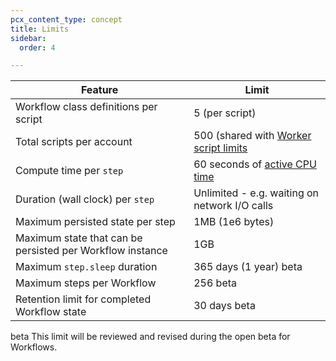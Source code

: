 ```yaml
---
pcx_content_type: concept
title: Limits
sidebar:
  order: 4

---
```



| Feature                                   | Limit                                                 |
| ----------------------------------------- | ------------------------------------------------------ |
| Workflow class definitions per script     | 5 (per script) |
| Total scripts per account                 | 500 (shared with [Worker script limits](/workers/platform/limits/#account-plan-limits) |
| Compute time per `step`                   | 60 seconds of [active CPU time](/workers/platform/limits/#cpu-time) |
| Duration (wall clock) per `step`          | Unlimited - e.g. waiting on network I/O calls |
| Maximum persisted state per step          | 1MB (1e6 bytes) | 
| Maximum state that can be persisted per Workflow instance | 1GB |
| Maximum `step.sleep` duration             | 365 days (1 year) <beta>beta</beta> |
| Maximum steps per Workflow                | 256 <beta>beta</beta> |
| Retention limit for completed Workflow state | 30 days <beta>beta</beta> |

<beta>beta</beta> This limit will be reviewed and revised during the open beta for Workflows.

<Render file="limits_increase" product="workers" />

